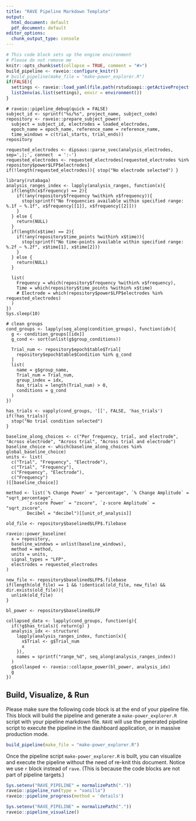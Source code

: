 ```yaml
---
title: "RAVE Pipeline Markdown Template"
output:
  html_document: default
  pdf_document: default
editor_options: 
  chunk_output_type: console
---
```


```r
# This code block sets up the engine environment
# Please do not remove me
knitr::opts_chunk$set(collapse = TRUE, comment = "#>")
build_pipeline <- raveio::configure_knitr()
# build_pipeline(make_file = "make-power_explorer.R")
if(FALSE){
  settings <- raveio::load_yaml(file.path(rstudioapi::getActiveProject(), "modules", 'power_explorer', "settings.yaml"))
  list2env(as.list(settings), envir = environment())
}
```

```rave
# raveio::pipeline_debug(quick = FALSE)
subject_id <- sprintf("%s/%s", project_name, subject_code)
repository <- raveio::prepare_subject_power(
  subject = subject_id, electrodes = loaded_electrodes, 
  epoch_name = epoch_name, reference_name = reference_name,
  time_windows = c(trial_starts, trial_ends))
repository
```

```rave
requested_electrodes <- dipsaus::parse_svec(analysis_electrodes, sep=',|;', connect  = ':-')
requested_electrodes <- requested_electrodes[requested_electrodes %in% repository$power$LFP$electrodes]
if(!length(requested_electrodes)){ stop("No electrode selected") }
```

```rave
library(rutabaga)
analysis_ranges_index <- lapply(analysis_ranges, function(x){
  if(length(x$frequency) == 2){
    if(!any(repository$frequency %within% x$frequency)){
      stop(sprintf("No frequencies available within specified range: %.1f ~ %.1f", x$frequency[[1]], x$frequency[[2]]))
    }
  } else {
    return(NULL)
  }
  if(length(x$time) == 2){
    if(!any(repository$time_points %within% x$time)){
      stop(sprintf("No time-points available within specified range: %.2f ~ %.2f", x$time[1], x$time[2]))
    }
  } else {
    return(NULL)
  }
  
  list(
    Frequency = which(repository$frequency %within% x$frequency),
    Time = which(repository$time_points %within% x$time)
    # Electrode = which(repository$power$LFP$electrodes %in% requested_electrodes)
  )
})
Sys.sleep(10)
```

```rave
# clean groups
cond_groups <- lapply(seq_along(condition_groups), function(idx){
  g <- condition_groups[[idx]]
  g_cond <- sort(unlist(g$group_conditions))
                   
  Trial_num <- repository$epoch$table$Trial[
    repository$epoch$table$Condition %in% g_cond
  ]
  list(
    name = g$group_name,
    Trial_num = Trial_num,
    group_index = idx,
    has_trials = length(Trial_num) > 0,
    conditions = g_cond
  )
})

has_trials <- vapply(cond_groups, '[[', FALSE, 'has_trials')
if(!has_trials){
  stop("No trial condition selected")
}

```

```rave
baseline_along_choices <- c("Per frequency, trial, and electrode", "Across electrode", "Across trial", "Across trial and electrode")
baseline_choice <- which(baseline_along_choices %in% global_baseline_choice)
units <- list(
  c("Trial", "Frequency", "Electrode"),
  c("Trial", "Frequency"),
  c("Frequency", "Electrode"),
  c("Frequency")
)[[baseline_choice]]

method <- list(`% Change Power` = "percentage", `% Change Amplitude` = "sqrt_percentage", 
        `z-score Power` = "zscore", `z-score Amplitude` = "sqrt_zscore", 
        Decibel = "decibel")[[unit_of_analysis]]

old_file <- repository$baselined$LFP$.filebase

raveio::power_baseline(
  x = repository,
  baseline_windows = unlist(baseline_windows),
  method = method,
  units = units,
  signal_types = "LFP",
  electrodes = requested_electrodes
)

new_file <- repository$baselined$LFP$.filebase
if(length(old_file) == 1 && !identical(old_file, new_file) && dir.exists(old_file)){
  unlink(old_file)
}

bl_power <- repository$baselined$LFP
```

```rave
collapsed_data <- lapply(cond_groups, function(g){
  if(!g$has_trials){ return(g) }
  analysis_idx <- structure(
    lapply(analysis_ranges_index, function(x){
      x$Trial <- g$Trial_num
      x
    }),
    names = sprintf("range_%d", seq_along(analysis_ranges_index))
  )
  g$collasped <- raveio::collapse_power(bl_power, analysis_idx)
  g
})
```



## Build, Visualize, & Run

Please make sure the following code block is at the end of your pipeline file. This block will build the pipeline and generate a `make-power_explorer.R` script with your pipeline markdown file. `RAVE` will use the generated pipeline script to execute the pipeline in the dashboard application, or in massive production mode.

```r
build_pipeline(make_file = "make-power_explorer.R")
```


Once the pipeline script `make-power_explorer.R` is built, you can visualize and execute the pipeline without the need of re-knit this document. Notice we use `r` block instead of `rave`. (This is because the code blocks are not part of pipeline targets.)

```r
Sys.setenv("RAVE_PIPELINE" = normalizePath("."))
raveio::pipeline_run(type = "vanilla")
raveio::pipeline_progress(method = 'details')
```

```r
Sys.setenv("RAVE_PIPELINE" = normalizePath("."))
raveio::pipeline_visualize()
```








